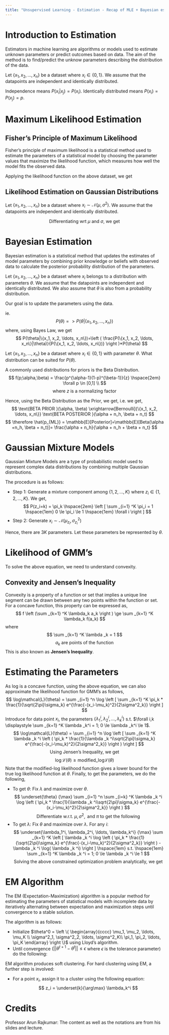 ```yaml
---
title: "Unsupervised Learning - Estimation - Recap of MLE + Bayesian estimation, Gaussian Mixture Model - EM algorithm"
---
```


# Introduction to Estimation
Estimators in machine learning are algorithms or models used to estimate unknown parameters or predict outcomes based on data. The aim of the method is to find/predict the unknow parameters describing the distribution of the data.

Let $\{x_1, x_2, \ldots, x_n\}$ be a dataset where $x_i \in \{0,1\}$. We assume that the datapoints are independent and identically distributed.

Independence means $P(x_i|x_j) = P(x_i)$.
Identically distributed means $P(x_i)=P(x_j)=p$.

# Maximum Likelihood Estimation
## Fisher's Principle of Maximum Likelihood
Fisher's principle of maximum likelihood is a statistical method used to estimate the parameters of a statistical model by choosing the parameter values that maximize the likelihood function, which measures how well the model fits the observed data.

Applying the likelihood function on the above dataset, we get
\begin{align*}
\mathcal{L}(p;\{x_1, x_2, \ldots, x_n\}) &= P(x_1, x_2, \ldots, x_n;p)\\
&=p(x_1;p)p(x_2;p)\ldots p(x_n;p) \\
&=\prod _{i=1} ^n {p^{x_i}(1-p)^{1-x_i}}
\end{align*}
\begin{align*}
\therefore \log(\mathcal{L}(p;\{x_1, x_2, \ldots, x_n\})) &=\underset{p} {\arg \max}\log \left ( \prod _{i=1} ^n {p^{x_i}(1-p)^{1-x_i}} \right ) \\
\text{Differentiating wrt $p$, we get}\\
\therefore \hat{p}_{ML} &= \frac{1}{n}\sum _{i=1} ^n x_i
\end{align*}

## Likelihood Estimation on Gaussian Distributions
Let $\{x_1, x_2, \ldots, x_n\}$ be a dataset where $x_i \sim \mathcal{N}(\mu,\sigma^2)$. We assume that the datapoints are independent and identically distributed.

\begin{align*}
\mathcal{L}(\mu, \sigma^2;\{x_1, x_2, \ldots, x_n\}) &= f_{x_1, x_2, \ldots, x_n}(x_1, x_2, \ldots, x_n;\mu, \sigma^2) \\
&=\prod _{i=1} ^n  f_{x_i}(x_i;\mu, \sigma^2) \\
&=\prod _{i=1} ^n \left [ \frac{1}{\sqrt{2\pi}\sigma} e^{\frac{-(x_i-\mu)^2}{2\sigma^2}} \right ] \\
\therefore \log(\mathcal{L}(p;\{x_1, x_2, \ldots, x_n\})) &= \sum _{i=1} ^n \left[ \log \left (\frac{1}{\sqrt{2\pi}\sigma}  \right ) - \frac{(x_i-\mu)^2}{2\sigma^2} \right] \\
\end{align*}
$$
\text{Differentiating wrt $\mu$ and $\sigma$, we get}
$$
\begin{align*}
\hat{\mu}_{ML} &= \frac{1}{n}\sum _{i=1} ^n x_i \\
\hat{\sigma^2}_{ML} &= \frac{1}{n}\sum _{i=1} ^n (x_i-\mu)^2
\end{align*}

# Bayesian Estimation
Bayesian estimation is a statistical method that updates the estimates of model parameters by combining prior knowledge or beliefs with observed data to calculate the posterior probability distribution of the parameters.

Let $\{x_1, x_2, \ldots, x_n\}$ be a dataset where $x_i$ belongs to a distribution with parameters $\theta$. We assume that the datapoints are independent and identically distributed. We also assume that $\theta$ is also from a probability distribution.

Our goal is to update the parameters using the data.

ie.
$$
P(\theta)=>P(\theta|\{x_1, x_2, \ldots, x_n\})
$$
where, using Bayes Law, we get
$$
P(\theta|\{x_1, x_2, \ldots, x_n\})=\left ( \frac{P(\{x_1, x_2, \ldots, x_n\}|\theta)}{P(\{x_1, x_2, \ldots, x_n\})} \right )*P(\theta)
$$

Let $\{x_1, x_2, \ldots, x_n\}$ be a dataset where $x_i \in \{0,1\}$ with parameter $\theta$. What distribution can be suited for $P(\theta)$. 

A commonly used distributions for priors is the Beta Distribution.
$$
f(p;\alpha,\beta) = \frac{p^{\alpha-1}(1-p)^{\beta-1}}{z} \hspace{2em} \forall p \in [0,1] \\
$$
$$
\text{where $z$ is a normalizing factor}
$$

Hence, using the Beta Distribution as the Prior, we get,
\begin{align*}
P(\theta|\{x_1, x_2, \ldots, x_n\}) &\propto P(\theta|\{x_1, x_2, \ldots, x_n\})*P(\theta) \\
f_{\theta|\{x_1, x_2, \ldots, x_n\}}(p) &\propto \left [ \prod _{i=1} ^n {p^{x_i}(1-p)^{1-x_i}} \right ]*\left [ p^{\alpha-1}(1-p)^{\beta-1} \right ] \\
f_{\theta|\{x_1, x_2, \ldots, x_n\}}(p) &\propto p^{\sum _{i=1} ^n x_i + \alpha - 1}(1-p)^{\sum _{i=1} ^n(1-x_i) + \beta - 1}
\end{align*}
i.e. we get,
$$
\text{BETA PRIOR }(\alpha, \beta) \xrightarrow[Bernoulli]{\{x_1, x_2, \ldots, x_n\}} \text{BETA POSTERIOR }(\alpha + n_h, \beta + n_t)
$$
$$
\therefore \hat{p_{ML}} = \mathbb{E}[Posterior]=\mathbb{E}[Beta(\alpha +n_h, \beta + n_t)]= \frac{\alpha + n_h}{\alpha + n_h + \beta + n_t}
$$

# Gaussian Mixture Models
Gaussian Mixture Models are a type of probabilistic model used to represent complex data distributions by combining multiple Gaussian distributions.

The procedure is as follows:

* Step 1: Generate a mixture component among $\{1, 2, \ldots, K\}$ where $z_i \in \{1, 2, \ldots, K\}$. We get,
$$
P(z_i=k) = \pi_k \hspace{2em} \left [ \sum _{i=1} ^K \pi_i = 1 \hspace{1em} 0 \le \pi_i \le 1 \hspace{1em} \forall i \right ]
$$
* Step 2: Generate $x_i \sim \mathcal{N}(\mu_{z_i}, \sigma^2_{z_i})$

Hence, there are $3K$ parameters. Let these parameters be represented by $\theta$.

# Likelihood of GMM's
\begin{align*}
\mathcal{L}\left( \begin{array}{cccc}
\mu_1, \mu_2, \ldots, \mu_K \\
\sigma^2_1, \sigma^2_2, \ldots, \sigma^2_K\\
\pi_1, \pi_2, \ldots, \pi_K
\end{array}; x_1, x_2, \ldots, x_n \right )
&= \prod _{i=1} ^n f_{mix} \left( x_i; \begin{array}{cccc}
\mu_1, \mu_2, \ldots, \mu_K \\
\sigma^2_1, \sigma^2_2, \ldots, \sigma^2_K\\
\pi_1, \pi_2, \ldots, \pi_K
\end{array} \right ) \\
&= \prod _{i=1} ^n \left [ \sum _{k=1} ^K \pi_k * f_{mix}(x_i; \mu_k, \sigma_k) \right ] \\
\therefore \log\mathcal{L}(\theta) &= \sum _{i=1} ^n \log \left [ \sum _{k=1} ^K \pi_k * \frac{1}{\sqrt{2\pi}\sigma_k} e^{\frac{-(x_i-\mu_k)^2}{2\sigma^2_k}} \right ] \\
\end{align*}
To solve the above equation, we need to understand convexity.

## Convexity and Jensen's Inequality
Convexity is a property of a function or set that implies a unique line segment can be drawn between any two points within the function or set. For a concave function, this property can be expressed as,
$$
f \left (\sum _{k=1} ^K \lambda_k a_k \right ) \ge \sum _{k=1} ^K \lambda_k f(a_k)
$$
where
$$
\sum _{k=1} ^K \lambda _k = 1 
$$
$$
a_k \text{ are points of the function}
$$
This is also known as **Jensen's Inequality**.

# Estimating the Parameters
As log is a concave function, using the above equation, we can also approximate the likelihood function for GMM's as follows,
$$
\log\mathcal{L}(\theta) = \sum _{i=1} ^n \log \left [ \sum _{k=1} ^K \pi_k * \frac{1}{\sqrt{2\pi}\sigma_k} e^{\frac{-(x_i-\mu_k)^2}{2\sigma^2_k}} \right ]
$$
Introduce for data point $x_i$, the parameters $\{\lambda_1^i, \lambda_2^i, \ldots, \lambda_k^i\}$ s.t. $\forall i,k \displaystyle \sum _{k=1} ^K \lambda _k^i = 1; 0 \le \lambda _k^i \le 1$.
$$
\log\mathcal{L}(\theta) = \sum _{i=1} ^n \log \left [ \sum _{k=1} ^K \lambda _k ^i \left ( \pi_k * \frac{1}{\lambda _k ^i\sqrt{2\pi}\sigma_k} e^{\frac{-(x_i-\mu_k)^2}{2\sigma^2_k}} \right ) \right ]
$$
$$ \text{Using Jensen's Inequality, we get} $$
$$
\log\mathcal{L}(\theta) \ge \text{modified\_log}\mathcal{L}(\theta)
$$
\begin{align}
\therefore \text{modified\_log}\mathcal{L}(\theta) 
&= \sum _{i=1} ^n \sum _{i=k} ^K \lambda _k ^i \log \left ( \pi_k * \frac{1}{\lambda _k ^i\sqrt{2\pi}\sigma_k} e^{\frac{-(x_i-\mu_k)^2}{2\sigma^2_k}} \right )
\end{align} 
Note that the modified-log likelihood function gives a lower bound for the true log likelihood function at $\theta$.
Finally, to get the parameters, we do the following,

* To get $\theta$: Fix $\lambda$ and maximize over $\theta$.
$$
\underset{\theta} {\max} \sum _{i=1} ^n \sum _{i=k} ^K \lambda _k ^i \log \left ( \pi_k * \frac{1}{\lambda _k ^i\sqrt{2\pi}\sigma_k} e^{\frac{-(x_i-\mu_k)^2}{2\sigma^2_k}} \right )
$$
$$
\text{Differentiate w.r.t. }\mu,\sigma^2,\text{ and }\pi \text{ to get the following}
$$
\begin{align*}
\hat{\mu_k^{\scriptsize{MML}}} &= \frac{\displaystyle\sum _{i=1} ^n \lambda_k^i x_i}{\displaystyle\sum _{i=1} ^n \lambda_k^i} \\
\hat{\sigma_k^{2^{\scriptsize{MML}}}} &= \frac{\displaystyle\sum _{i=1} ^n \lambda_k^i (x_i-\hat{\mu_k^{\scriptsize{MML}}})^2}{\displaystyle\sum _{i=1} ^n \lambda_k^i} \\
\hat{\pi_k^{\scriptsize{MML}}} &= \frac{\displaystyle\sum _{i=1} ^n \lambda_k^i}{n} \\
\end{align*}
* To get $\lambda$: Fix $\theta$ and maximize over $\lambda$. For any $i$:
$$
\underset{\lambda_1^i, \lambda_2^i, \ldots, \lambda_k^i} {\max} 
\sum _{k=1} ^K \left [ \lambda _k ^i \log \left ( \pi_k * \frac{1}{\sqrt{2\pi}\sigma_k} e^{\frac{-(x_i-\mu_k)^2}{2\sigma^2_k}} \right ) -  \lambda _k ^i \log( \lambda _k ^i) \right ] \hspace{1em} s.t. \hspace{1em} \sum _{k=1} ^K \lambda _k ^i = 1;  0 \le \lambda _k ^i \le 1
$$
$$
\text{Solving the above constrained optimization problem analytically, we get}
$$
\begin{align*}
\hat{\lambda_k^{i^{\scriptsize{MML}}}}
&= \frac{\left ( \frac{1}{\sqrt{2\pi}\sigma_k} e^{\frac{-(x_i-\mu_k)^2}{2\sigma^2_k}} \right ) * \pi_k}{ \displaystyle \sum _{k=1} ^K \left ( \frac{1}{\sqrt{2\pi}\sigma_k} e^{\frac{-(x_i-\mu_k)^2}{2\sigma^2_k}} * \pi_k \right )} \\
\text{i.e. }\hat{\lambda_k^{i^{\scriptsize{MML}}}}
&= \frac{f(x_i|z_i=k)*P(z_i=k)}{P(x_i)} \\
\hat{\lambda_k^{i^{\scriptsize{MML}}}}
&= \frac{f(x_i|z_i=k)*P(z_i=k)}{\displaystyle \sum _{k=1} ^K f(x_i|z_i=k)*P(z_i=k)} \\
\end{align*}

# EM Algorithm
The EM (Expectation-Maximization) algorithm is a popular method for estimating the parameters of statistical models with incomplete data by iteratively alternating between expectation and maximization steps until convergence to a stable solution.

The algorithm is as follows:

* Initialize $\theta^0 =
\left \{ \begin{array}{cccc}
\mu_1, \mu_2, \ldots, \mu_K \\
\sigma^2_1, \sigma^2_2, \ldots, \sigma^2_K\\
\pi_1, \pi_2, \ldots, \pi_K
\end{array} \right \}$ using Lloyd's algorithm.
* Until convergence ($||\theta^{t+1}-\theta^{t} || \le \epsilon$ where $\epsilon$ is the tolerance parameter) do the following:
\begin{align*}
\lambda^{t+1} &= \underset{\lambda}{\arg \max} \text{ modified\_log}(\theta^t, \textcolor{red}{\lambda}) &\rightarrow \text{ Expectation Step}\\
\theta^{t+1} &= \underset{\theta}{\arg \max} \text{ modified\_log}(\textcolor{red}{\theta}, \lambda^{t+1}) &\rightarrow \text{ Maximization Step}\\
\end{align*}

EM algorithm produces soft clustering. For hard clustering using EM, a further step is involved:

* For a point $x_i$, assign it to a cluster using the following equation:
$$
z_i = \underset{k}{\arg\max} \lambda_k^i
$$

# Credits
Professor Arun Rajkumar: The content as well as the notations are from his slides and lecture.